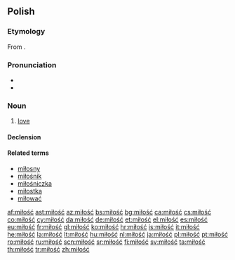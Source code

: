 ==Polish==

===Etymology===
From {{proto|Slavic|milostь|lang=pl}}.

===Pronunciation===
* {{audio|Pl-miłość.ogg|audio}}
* {{IPA|[ˈmʲiwɔɕt͡ɕ]|lang=pl}}

===Noun===
{{infl|pl|noun|g=f}}

# [[love]]

====Declension====
{{pl-decl-noun-ść|miłoś}}

====Related terms====
* [[miłosny]]
* [[miłośnik]] {{m}}
* [[miłośniczka]] {{f}}
* [[miłostka]] {{f}}
* [[miłować]]

[[af:miłość]]
[[ast:miłość]]
[[az:miłość]]
[[bs:miłość]]
[[bg:miłość]]
[[ca:miłość]]
[[cs:miłość]]
[[co:miłość]]
[[cy:miłość]]
[[da:miłość]]
[[de:miłość]]
[[et:miłość]]
[[el:miłość]]
[[es:miłość]]
[[eu:miłość]]
[[fr:miłość]]
[[gl:miłość]]
[[ko:miłość]]
[[hr:miłość]]
[[is:miłość]]
[[it:miłość]]
[[he:miłość]]
[[la:miłość]]
[[lt:miłość]]
[[hu:miłość]]
[[nl:miłość]]
[[ja:miłość]]
[[pl:miłość]]
[[pt:miłość]]
[[ro:miłość]]
[[ru:miłość]]
[[scn:miłość]]
[[sr:miłość]]
[[fi:miłość]]
[[sv:miłość]]
[[ta:miłość]]
[[th:miłość]]
[[tr:miłość]]
[[zh:miłość]]